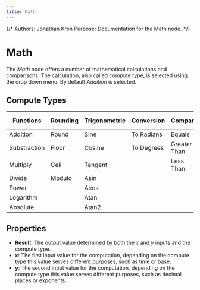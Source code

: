 ```yaml
---
title: Math
---
```


{/*
Authors: Jonathan Kron
Purpose: Documentation for the Math node.
*/}

# Math

The _Math_ node offers a number of mathematical calculations and comparisons. The calculation, also called compute type, is selected using the drop down menu. By default _Addition_ is selected.

## Compute Types

| Functions    | Rounding | Trigonometric | Conversion | Compare      | Logical Operators |
| ------------ | -------- | ------------- | ---------- | ------------ | ----------------- |
| Addition     | Round    | Sine          | To Radians | Equals       | AND               |
| Substraction | Floor    | Cosine        | To Degrees | Greater Than | OR                |
| Multiply     | Ceil     | Tangent       |            | Less Than    | XOR               |
| Divide       | Modulo   | Asin          |            |              | NOT               |
| Power        |          | Acos          |            |              | NAND              |
| Logarithm    |          | Atan          |            |              | NOR               |
| Absolute     |          | Atan2         |            |              | XNOR              |

## Properties

- **Result**: The output value determined by both the _x_ and _y_ inputs and the compute type.
- **x**: The first input value for the computation, depending on the compute type this value serves different purposes, such as time or base.
- **y**: The second input value for the computation, depending on the compute type this value serves different purposes, such as decimal places or exponents.

<DocsNodeEditor type="Math" />
